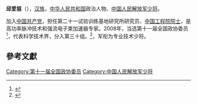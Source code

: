 '''邱爱慈'''（{{bd|1941年||}}），[[汉族|汉族]]，[[中华人民共和国|中华人民共和国]]政治人物、[[中国人民解放军少将|中国人民解放军少将]]。

加入[[中国共产党|中国共产党]]，担任第二十一试验训练基地研究所研究员、[[中国工程院院士|中国工程院院士]]，是高功率脉冲技术和强流电子束加速器专家。2008年，当选第十一届全国政协委员<ref>{{cite news|title=第十一届全国政协委员名单|url=http://www.indaa.com.cn/zt/2009qglh/zxzs/200903/t20090303_127573.html|accessdate=2013-04-09|newspaper=新华社北京1月25日电 中国人民政治协商会议第十一届全国委员会委员名单(共2237人，2008年1月25日政协第十届全国委员会常务委员会第二十次会议通过)|date=2008年1月25日|deadurl=yes|archiveurl=https://web.archive.org/web/20130928014403/http://www.indaa.com.cn/zt/2009qglh/zxzs/200903/t20090303_127573.html|archivedate=2013年9月28日}}</ref>，代表科学技术界，分入第三十组。<ref>{{cite news|title=全国政协信息-邱爱慈|url=http://www.cppcc.gov.cn/CMS/wylibary/showJcwyxtInfoWylibary.action?tabJcwyxt.guid=11W0010350&wytype=wjwy|accessdate=2013-04-11|newspaper=全国政协委员会|archive-date=2013-10-14|archive-url=https://web.archive.org/web/20131014173710/http://www.cppcc.gov.cn/CMS/wylibary/showJcwyxtInfoWylibary.action?tabJcwyxt.guid=11W0010350&wytype=wjwy|dead-url=no}}</ref>，军衔为专业技术少将。

==參考文獻==
{{reflist}}
{{中国政治人物小作品}}
{{中国工程院能源与矿业工程学部院士}}
[[Category:第十一届全国政协委员|Category:第十一届全国政协委员]]
[[Category:中国人民解放军少将|Category:中国人民解放军少将]]
